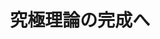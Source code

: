 ﻿---
title: "究極理論の完成へ"
category: "理学院"
vol: "86"
interviewee: "伊藤 克司"
url: ""
tags: []
pdf: "86-5-ito.pdf"
career: ""
preface: "伊藤では超弦理論等の素粒子物理学の最先端分野を扱っている。本稿では、素粒子物理学の諸理論を説明したのち、伊藤で扱われている最先端の研究について触れる。完成するのは100年後とも言われる研究分野の一端をお見せしよう。また、壮大な研究に挑む先生が描く理想の物理学者像についても紹介する。"
---
